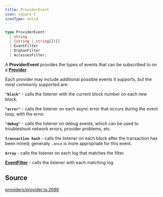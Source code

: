 ```yaml
---
title: ProviderEvent
icon: square-t
iconType: solid
---
```


```ts
type ProviderEvent: 
  | string
  | (string | string[])[]
  | EventFilter
  | OrphanFilter
  | AccessesFilter;
```

A **ProviderEvent** provides the types of events that can be subscribed to on a [**Provider**](/sdk/content/interfaces/Provider).

Each provider may include additional possible events it supports, but the most commonly supported are:

**`"block"`** - calls the listener with the current block number on each new block.

**`"error"`** - calls the listener on each async error that occurs during the event loop, with the error.

**`"debug"`** - calls the listener on debug events, which can be used to troubleshoot network errors, provider
problems, etc.

**`transaction hash`** - calls the listener on each block after the transaction has been mined; generally `.once` is
more appropriate for this event.

**`Array`** - calls the listener on each log that matches the filter.

[**EventFilter**](/sdk/content/interfaces/EventFilter) - calls the listener with each matching log

## Source

[providers/provider.ts:2686](https://github.com/dominant-strategies/quais.js/blob/4cfae12bbb292482a9be973a3dd1d4c83d5ab398/src/providers/provider.ts#L2686)
